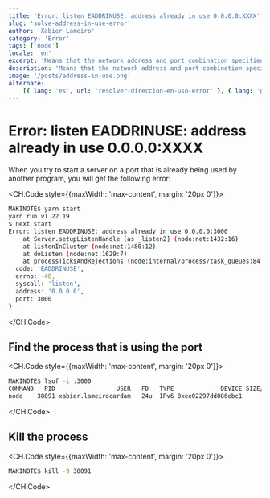 ```yaml
---
title: 'Error: listen EADDRINUSE: address already in use 0.0.0.0:XXXX'
slug: 'solve-address-in-use-error'
author: 'Xabier Lameiro'
category: 'Error'
tags: ['node']
locale: 'en'
excerpt: 'Means that the network address and port combination specified in the error message is already in use by another process running on your computer. This can occur when you try to start a server on a port that is already being used by another program.'
description: 'Means that the network address and port combination specified in the error message is already in use by another process running on your computer. This can occur when you try to start a server on a port that is already being used by another program.'
image: '/posts/address-in-use.png'
alternate:
    [{ lang: 'es', url: 'resolver-direccion-en-uso-error' }, { lang: 'gl', url: 'arranxar-direccion-en-uso-erro' }]
---
```


# Error: listen EADDRINUSE: address already in use 0.0.0.0:XXXX

<Date date="01-02-2023" />

<GoogleAdsense slot="6172794554" horizontal />

When you try to start a server on a port that is already being used by another program, you will get the following error:

<CH.Code style={{maxWidth: 'max-content', margin: '20px 0'}}>

```bash
MAKINOTE$ yarn start
yarn run v1.22.19
$ next start
Error: listen EADDRINUSE: address already in use 0.0.0.0:3000
    at Server.setupListenHandle [as _listen2] (node:net:1432:16)
    at listenInCluster (node:net:1480:12)
    at doListen (node:net:1629:7)
    at processTicksAndRejections (node:internal/process/task_queues:84:21) {
  code: 'EADDRINUSE',
  errno: -48,
  syscall: 'listen',
  address: '0.0.0.0',
  port: 3000
}
```

</CH.Code>

## Find the process that is using the port

<CH.Code style={{maxWidth: 'max-content', margin: '20px 0'}}>

```bash
MAKINOTE$ lsof -i :3000
COMMAND   PID                 USER   FD   TYPE             DEVICE SIZE/OFF NODE NAME
node    38091 xabier.lameirocardam   24u  IPv6 0xee02297dd086ebc1      0t0  TCP *:hbci (LISTEN)
```

</CH.Code>

## Kill the process

<CH.Code style={{maxWidth: 'max-content', margin: '20px 0'}}>

```bash
MAKINOTE$ kill -9 38091
```

</CH.Code>
